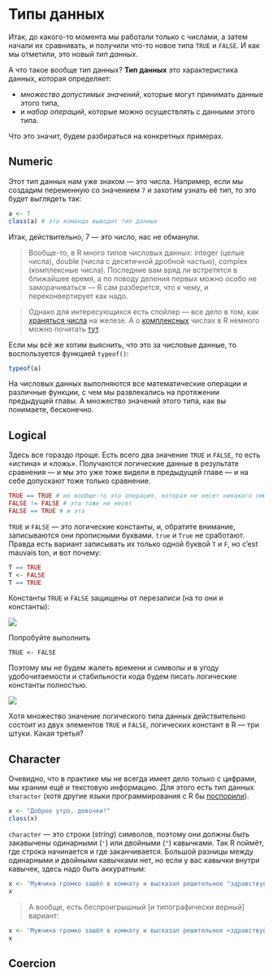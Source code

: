 # Типы данных

Итак, до какого-то момента мы работали только с числами, а затем начали их сравнивать, и получили что-то новое типа `TRUE` и `FALSE`. И как мы отметили, это новый _тип данных_.

А что такое вообще тип данных? **Тип данных** это характеристика данных, которая определяет:

* *множество допустимых значений*, которые могут принимать данные этого типа,
* и *набор операций*, которые можно осуществлять с данными этого типа.

Что это значит, будем разбираться на конкретных примерах.


## Numeric
Этот тип данных нам уже знаком --- это числа. Например, если мы создадим переменную со значением `7` и захотим узнать её тип, то это будет выглядеть так:

```r
a <- 7
class(a) # эта команда выводит тип данных
```
Итак, действительно, $7$ --- это число, нас не обманули.

> Вообще-то, в R много типов числовых данных: integer (целые числа), double (числа с десятичной дробной частью), complex (комплексные числа). Последние вам вряд ли встретятся в ближайшее время, а по поводу деления первых можно особо не заморачиваться --- R сам разберется, что к чему, и переконвертирует как надо.

> Однако для интересующихся есть спойлер --- все дело в том, как [храняться числа]() на железе. А о [комплексных]() числах в R немного можно почитать [тут](http://www.r-tutor.com/r-introduction/basic-data-types/complex).

Если мы всё же хотим выяснить, что это за числовые данные, то воспользуется функцией `typeof()`:

```r
typeof(a)
```

На числовых данных выполняются все математические операции и различные функции, с чем мы развлекались на протяжении предыдущей главы. А множество значений этого типа, как вы понимаете, бесконечно.


## Logical
Здесь все гораздо проще. Есть всего два значение `TRUE` и `FALSE`, то есть «истина» и «ложь». Получаются логические данные в результате сравнения --- и мы это уже тоже видели в предыдущей главе --- и на себе допускают тоже только сравнение.

```r
TRUE == TRUE # но вообще-то это операция, которая не несет никакого смысла
FALSE != FALSE # эта тоже не несет
FALSE == TRUE # и эта
```
`TRUE` и `FALSE` --- это логические константы, и, обратите внимание, записываются они прописными буквами. `true` и `True` не сработают. Правда есть вариант записывать их только одной буквой `T` и `F`, но c'est mauvais ton, и вот почему:

```r
T == TRUE
T <- FALSE
T == TRUE
```

Константы `TRUE` и `FALSE` защищены от перезаписи (на то они и константы):

<img class="taskimg" src="img/code.png">
<div class="task">
Попробуйте выполнить
```
TRUE <- FALSE
```
</div>

Поэтому мы не будем жалеть времени и символы и в угоду удобочитаемости и стабильности кода будем писать логические константы полностью.

<img class="taskimg" src="img/question.png">
<div class="task">
Хотя множество значение логического типа данных действительно состоит из двух элементов `TRUE` и `FALSE`, логических констант в R --- три штуки. Какая третья?
</div>


## Character
Очевидно, что в практике мы не всегда имеет дело только с цифрами, мы храним ещё и текстовую информацию. Для этого есть тип данных `character` (хотя другие языки программирования с R бы [поспорили]()).

```r
x <- "Доброе утро, девочки!"
class(x)
```
`character` --- это строки (*string*) символов, поэтому они должны быть закавычены одинарными (`'`) или двойными (`"`) кавычками. Так R поймёт, где строка начинается и где заканчивается. Большой разницы между одинарными и двойными кавычками нет, но если у вас кавычки внутри кавычек, здесь надо быть аккуратным:

```r
x <- 'Мужчина громко зашёл в комнату и высказал решительное "здравствуйте"'
x
```

> А вообще, есть беспроигрышный [и типографически верный] вариант:
```r
x <- 'Мужчина громко зашёл в комнату и высказал решительное «здравствуйте»'
x
```



## Coercion



